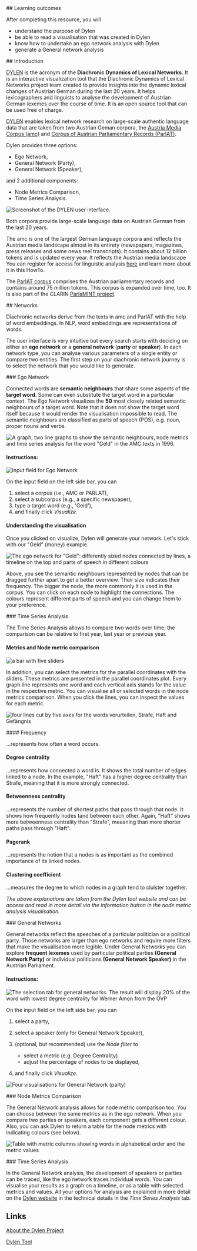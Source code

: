<MatomoComponent id="learning-outcomes-section">
## Learning outcomes

After completing this resource, you will

- understand the purpose of Dylen
- be able to read a visualisation that was created in Dylen
- know how to undertake an ego network analysis with Dylen
- generate a General network analysis

</MatomoComponent>
<MatomoComponent id="introduction-section">
## Introduction

[DYLEN](https://dylen-tool.acdh.oeaw.ac.at/) is the acronym of the **Diachronic Dynamics of Lexical
Networks.** It is an interactive visualization tool that the Diachronic Dynamics of Lexical Networks
project team created to provide insights into the dynamic lexical changes of Austrian German during
the last 20 years. It helps lexicographers and linguists to analyse the development of Austrian
German lexemes over the course of time. It is an open source tool that can be used free of charge.

[DYLEN](https://dylen-tool.acdh.oeaw.ac.at/) enables lexical network research on large-scale
authentic language data that are taken from two Austrian Geman corpora, the
[Austria Media Corpus (amc)](https://amc.acdh.oeaw.ac.at/) and
[Corpus of Austrian Parliamentary Records (ParlAT)](https://www.oeaw.ac.at/acdh/tools/parlat).

Dylen provides three options:

- Ego Network,
- General Network (Party),
- General Network (Speaker),

and 2 additional components:

- Node Metrics Comparison,
- Time Series Analysis.

![](/images/picture1.png "Screenshot of the DYLEN user interface.")

<SideNote type="info" title="amc and ParlAT">
Both corpora provide large-scale language data on Austrian German from the last 20 years.

The amc is one of the largest German language corpora and reflects the Austrian media landscape
almost in its entirety (newspapers, magazines, press releases and some news reel transcripts). It
contains about 12 billion tokens and is updated every year. It reflects the Austrian media landscape
You can register for access for linguistic analysis [here](https://amc.acdh.oeaw.ac.at/) and learn
more about it in this HowTo.

The [ParlAT corpus](https://www.oeaw.ac.at/acdh/tools/parlat) comprises the Austrian parliamentary
records and contains around 75 million tokens. This corpus is expanded over time, too. It is also
part of the CLARIN [ParlaMINT project](https://www.clarin.eu/parlamint).

</SideNote>
</MatomoComponent>

<MatomoComponent id="networks-section">
## Networks

Diachronic networks derive from the texts in amc and ParlAT with the help of word embeddings. In
NLP, word embeddings are representations of words.

The user interface is very intuitive but every search starts with deciding on either an **ego
network** or a **general network** (**party** or **speaker**). In each network type, you can analyse
various parameters of a single entity or compare two entities. The first step on your diachronic
network journey is to select the network that you would like to generate.

<MatomoComponent id="networks-section-ego-network">
### Ego Network

Connected words are **semantic neighbours** that share some aspects of the **target word**. Some can
even substitute the target word in a particular context. The Ego Network visualizes the **50** most
closely related semantic neighbours of a target word. Note that it does not show the target word
itself because it would render the visualisation impossible to read. The semantic neighbours are
classified as parts of speech (POS), e.g. noun, proper nouns and verbs.

![A graph, two line graphs to show the semantic neighbours, node metrics and time series analysis for the word "Geld" in the AMC texts in 1996.](/images/egonetwork-interface.png 'Egonetwork of the word "Geld" (money), taken from the AMC  texts in 1996.')

#### Instructions:

![](/images/picture2.png "Input field for Ego Network")

On the input field on the left side bar, you can

1. select a corpus (i.e., AMC or PARLAT),
2. select a subcorpus (e.g., a specific newspaper),
3. type a target word (e.g., 'Geld'),
4. and finally click _Visualize_.

#### Understanding the visualisation

Once you clicked on visualize, Dylen will generate your network. Let's stick with our "Geld" (money)
example.

![](/images/egonetwork_geld_nodedetail.png 'The ego network for "Geld": differently sized nodes connected by lines, a timeline on the top and parts of speech in different colours')

Above, you see the semantic neighbours represented by nodes that can be dragged further apart to get
a better overview. Their size indicates their frequency. The bigger the node, the more commonly it
is used in the corpus. You can click on each node to highlight the connections. The colours
represent different parts of speech and you can change them to your preference.

</MatomoComponent>
<MatomoComponent id="networks-section-time-series">
### Time Series Analysis

The Time Series Analysis allows to compare two words over time; the comparison can be relative to
first year, last year or previous year.

#### Metrics and Node metric comparison

![a bar with five sliders](/images/parallelcoordinatesoptions.png "Parallel coordinates options: normalised frequency, degree centrality, betweenness centrality, pagerank, clustering coefficient")

In addition, you can select the metrics for the parallel coordinates with the sliders. These metrics
are presented in the parallel coordinates plot. Every graph line represents one word and each
vertical axis stands for the value in the respective metric. You can visualise all or selected words
in the node metrics comparison. When you click the lines, you can inspect the values for each
metric.

![four lines cut by five axes for the words verurteilen, Strafe, Haft and Gefängnis](/images/node-metric-comparison_geldstrafe.png 'Lines and fives axes for the words "verurteilen", "Strafe", "Haft",
"Gefängnis" when analysing an ego network for "Geldstrafe" in 1996.')

<SideNote type="info" title="What do the metrics mean?">
#### Frequency

...represents how often a word occurs.

#### Degree centrality

...represents how connected a word is. It shows the total number of edges linked to a node. In the
example, "Haft" has a higher degree centrality than Strafe, meaning that it is more strongly
connected.

#### Betweenness centrality

...represents the number of shortest paths that pass through that node. It shows how frequently
nodes tand between each other. Again, "Haft" shows more betweenness centrality than "Strafe",
meeaning than more shorter paths pass through "Haft".

#### Pagerank

...represents the notion that a nodes is as important as the combined importance of its linked
nodes.

#### Clustering coefficient

...measures the degree to which nodes in a graph tend to clulster together.

_The above explanations are taken from the Dylen tool website and can be access and read in more
detail via the information button in the node metric analysis visualisation._

</SideNote>
</MatomoComponent>

<MatomoComponent id="networks-section-general-network">
### General Networks

General networks reflect the speeches of a particular politician or a political party. Those
networks are larger than ego networks and require more filters that make the visualisation more
legible. Under General Networks you can explore **frequent lexemes** used by particular political
parties **(General Network Party)** or individual politicians **(General Network Speaker)** in the
Austrian Parliament.

#### Instructions:

![The selection tab for general networks. The result will display 20% of the word with lowest degree centrality for Werner Amon from the ÖVP](/images/picture3.png "Input field of General Network (Speaker) for Werner Amon from the ÖVP")

On the input field on the left side bar, you can

1. select a party,
2. select a speaker (only for General Network Speaker),
3. (optional, but recommended) use the _Node filter_ to

   - select a metric (e.g. Degree Centrality)
   - adjust the percentage of nodes to be displayed,

4. and finally click _Visualize_.

![Four visualisations for General Network (party)](/images/generalnetwork_party_comparison_spoe-oevp2000.png 'General Network (party) comparison for SPÖ and ÖVP in 2000. The word "brauchen" (need) and its connections are highlighted in the first network visualisation')

</MatomoComponent>

<MatomoComponent id="networks-section-node-metrics-comparison">
### Node Metrics Comparison

The General Network analysis allows for node metric comparison too. You can choose between the same
metrics as in the ego network. When you compare two parties or speakers, each component gets a
different colour. Also, you can ask Dylen to return a table for the node metrics with indicating
colours (see below).

![Table with metric columns showing words in alphabetical order and the metric values](/images/generalnetwork_party_nodemetrics_spoe_oevp_2000.png "In the table, one can see a table of nodes and the values for the respective metrics.")

</MatomoComponent>
<MatomoComponent id="networks-section-general-time-series-analysis">
### Time Series Analysis

In the General Network analysis, the development of speakers or parties can be traced, like the ego
network traces individual words. You can visualise your results as a graph on a timeline, or as a
table with selected metrics and values. All your options for analysis are explained in more detail
on the [Dylen website](https://dylen-tool.acdh.oeaw.ac.at/) in the technical details in the _Time
Series Analysis_ tab.

</MatomoComponent>
</MatomoComponent>
<MatomoComponent id="links">

## Links

[About the Dylen Project](https://dylen.acdh.oeaw.ac.at/about/)

[Dylen Tool](https://dylen-tool.acdh.oeaw.ac.at/)

</MatomoComponent>
